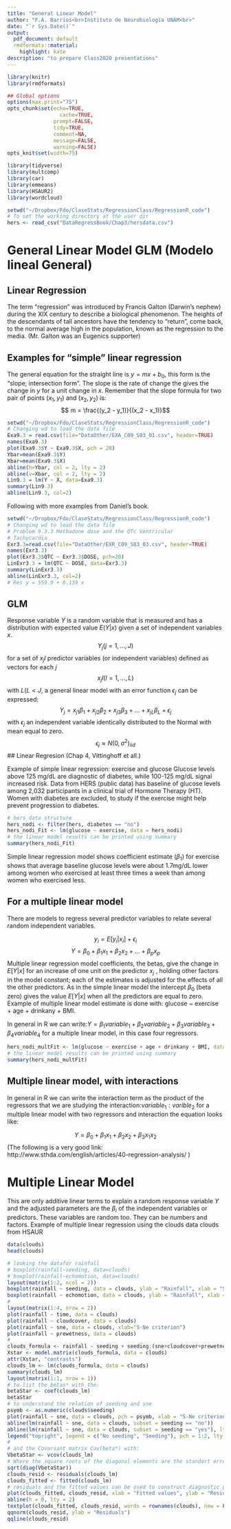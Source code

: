```yaml
---
title: "General Linear Model"
author: "F.A. Barrios<br>Instituto de Neurobiología UNAM<br>"
date: "`r Sys.Date()`"
output:
  pdf_document: default
  rmdformats::material:
    highlight: kate
description: "to prepare Class2020 presentations"
---
```


```r
library(knitr)
library(rmdformats)

## Global options
options(max.print="75")
opts_chunk$set(echo=TRUE,
	             cache=TRUE,
               prompt=FALSE,
               tidy=TRUE,
               comment=NA,
               message=FALSE,
               warning=FALSE)
opts_knit$set(width=75)
```

```r
library(tidyverse)
library(multcomp)
library(car)
library(emmeans)
library(HSAUR2)
library(wordcloud)

setwd("~/Dropbox/Fdo/ClaseStats/RegressionClass/RegressionR_code")
# To set the working directory at the user dir
hers <- read_csv("DataRegressBook/Chap3/hersdata.csv")
```
# General Linear Model GLM (Modelo lineal General)

## Linear Regression

The term "regression" was introduced by Francis Galton (Darwin's nephew) during the XIX century to describe a biological phenomenon.  The heights of the descendants of tall ancestors have the tendency to "return", come back, to the normal average high in the population, known as the regression to the media. (Mr. Galton was an Eugenics supporter)

## Examples for "simple" linear regression

The general equation for the straight line is $y = mx + b_0$, this form is the "slope, intersection form". The slope is the rate of change the gives the change in $y$ for a unit change in $x$. Remember that the slope formula for two pair of points $(x_1, y_1)$ and $(x_2, y_2)$ is:
$$ m = \frac{(y_2 - y_1)}{(x_2 - x_1)}$$

```r
setwd("~/Dropbox/Fdo/ClaseStats/RegressionClass/RegressionR_code")
# Changing wd to load the data file
Exa9.3 = read.csv(file="DataOther/EXA_C09_S03_01.csv", header=TRUE)
names(Exa9.3)
plot(Exa9.3$Y ~ Exa9.3$X, pch = 20)
Ybar=mean(Exa9.3$Y)
Xbar=mean(Exa9.3$X)
abline(h=Ybar, col = 2, lty = 2)
abline(v=Xbar, col = 2, lty = 2)
Lin9.3 = lm(Y ~ X, data=Exa9.3)
summary(Lin9.3)
abline(Lin9.3, col=2)
```

Following with more examples from Daniel's book.

```r
setwd("~/Dropbox/Fdo/ClaseStats/RegressionClass/RegressionR_code")
# Changing wd to load the data file
# Problem 9.3.3 Methadone dose and the QTc Ventricular 
# Tachycardia
Exr3.3=read.csv(file="DataOther/EXR_C09_S03_03.csv", header=TRUE)
names(Exr3.3)
plot(Exr3.3$QTC ~ Exr3.3$DOSE, pch=20)
LinExr3.3 = lm(QTC ~ DOSE, data=Exr3.3)
summary(LinExr3.3)
abline(LinExr3.3, col=2)
# Res y = 559.9 + 0.139 x
```

## GLM

Response variable $Y$ is a random variable that is measured and has a distribution with expected value $E(Y|x)$ given a set of independent variables $x$.
$$Y_j (j=1, . . . , J)$$
for a set of $x_jl$ predictor variables (or independent variables) defined as vectors for each $j$
$$ x_jl (l=1, . . . , L)$$
with $L(L<J$, a general linear model with an error function $\epsilon_j$ can be expressed:
$$Y_j = x_{j1}\beta_1 + x_{j2}\beta_2 + x_{j3}\beta_3 + . . . + x_{jL}\beta_L + \epsilon_j$$
with $\epsilon_j$ an independent variable identically distributed to the Normal with mean equal to zero.
$$\epsilon_j \approx N(0,\sigma^2)_{iid}$$
## Linear Regresion (Chap 4, Vittinghoff et all.)

Example of simple linear regression: exercise and glucose Glucose levels above 125 mg/dL are diagnostic of diabetes, while 100-125 mg/dL signal increased risk.
Data from HERS (public data) has baseline of glucose levels among 2,032 participants in a clinical trial of Hormone Therapy (HT). Women with diabetes are excluded, to study if the exercise might help prevent progression to diabetes.

```r
# hers data structure
hers_nodi <- filter(hers, diabetes == "no")
hers_nodi_Fit <- lm(glucose ~ exercise, data = hers_nodi)
# the linear model results can be printed using summary
summary(hers_nodi_Fit)
```

Simple linear regression model shows coefficient estimate ($\beta_1$) for exercise shows that average baseline glucose levels were about 1.7mg/dL lower among women who exercised at least three times a week than among women who exercised less.

## For a multiple linear model

There are models to regress several predictor variables to relate several random independent variables.

$$y_i = E[y_i|x_i] + \epsilon_i$$
$$Y = \beta_0 + \beta_1 x_{1} + \beta_2 x_{2} + \dots + \beta_p x_{p}$$
Multiple linear regression model coefficients, the betas, give the change in $E[Y|x]$ for an increase of one unit on the predictor $x_j$ , holding other factors in the model constant; each of the estimates is adjusted for the effects of all the other predictors. As in the simple linear model the intercept $\beta_0$ (beta zero) gives the value $E[Y|x]$ when all the predictors are equal to zero. Example of multiple linear model estimate is done with:  glucose ~ exercise + age + drinkany + BMI.

In general in R we can write:$Y = \beta_1 variable_1 + \beta_2 variable_2 + \beta_3 variable_3 + \beta_4 variable_4$ for a multiple linear model, in this case four regressors.

```r
hers_nodi_multFit <- lm(glucose ~ exercise + age + drinkany + BMI, data = hers_nodi)
# the linear model results can be printed using summary
summary(hers_nodi_multFit)
```
## Multiple linear model, with interactions

In general in R we can write the interaction term as the product of the regressors that we are studying the interaction:$variable_1:varible_2$ for a multiple linear model with two regressors and interaction the equation looks like:

$$Y=\beta_0 + \beta_1 x_1 + \beta_2 x_2 + \beta_3 x_1 x_2$$
(The following is a very good link: http://www.sthda.com/english/articles/40-regression-analysis/ )

# Multiple Linear Model

This are only additive linear terms to explain a random response variable $Y$ and the adjusted parameters are the $\beta_i$ of the independent variables or predictors. These variables are random too. They can be numbers and factors. Example of multiple linear regression using the clouds data clouds from HSAUR

```r
data(clouds)
head(clouds)

# looking the datafor rainfall
# boxplot(rainfall~seeding, data=clouds)
# boxplot(rainfall~echomotion, data=clouds)
layout(matrix(1:2, ncol = 2))
boxplot(rainfall ~ seeding, data = clouds, ylab = "Rainfall", xlab = "Seeding")
boxplot(rainfall ~ echomotion, data = clouds, ylab = "Rainfall", xlab = "Echo Motion")
# 
layout(matrix(1:4, nrow = 2))
plot(rainfall ~ time, data = clouds)
plot(rainfall ~ cloudcover, data = clouds)
plot(rainfall ~ sne, data = clouds, xlab="S-Ne criterion")
plot(rainfall ~ prewetness, data = clouds)
#
clouds_formula <- rainfall ~ seeding + seeding:(sne+cloudcover+prewetness+echomotion) + time
Xstar <- model.matrix(clouds_formula, data = clouds)
attr(Xstar, "contrasts")
clouds_lm <- lm(clouds_formula, data = clouds)
summary(clouds_lm)
layout(matrix(1:1, nrow = 1))
# to list the betas* with the:
betaStar <- coef(clouds_lm)
betaStar
# to understand the relation of seeding and sne
psymb <- as.numeric(clouds$seeding)
plot(rainfall ~ sne, data = clouds, pch = psymb, xlab = "S-Ne criterion")
abline(lm(rainfall ~ sne, data = clouds, subset = seeding == "no"))
abline(lm(rainfall ~ sne, data = clouds, subset = seeding == "yes"), lty = 2)
legend("topright", legend = c("No seeding", "Seeding"), pch = 1:2, lty = 1:2, bty = "n")
#
# and the Covariant matrix Cov(beta*) with:
VbetaStar <- vcov(clouds_lm)
# Where the square roots of the diagonal elements are the standart errors 
sqrt(diag(VbetaStar))
clouds_resid <- residuals(clouds_lm)
clouds_fitted <- fitted(clouds_lm)
# residuals and the fitted values can be used to construct diagnostic plot
plot(clouds_fitted, clouds_resid, xlab = "Fitted values", ylab = "Residuals", type = "n", ylim = max(abs(clouds_resid)) * c(-1, 1))
abline(h = 0, lty = 2)
textplot(clouds_fitted, clouds_resid, words = rownames(clouds), new = FALSE)
qqnorm(clouds_resid, ylab = "Residuals")
qqline(clouds_resid)
```
